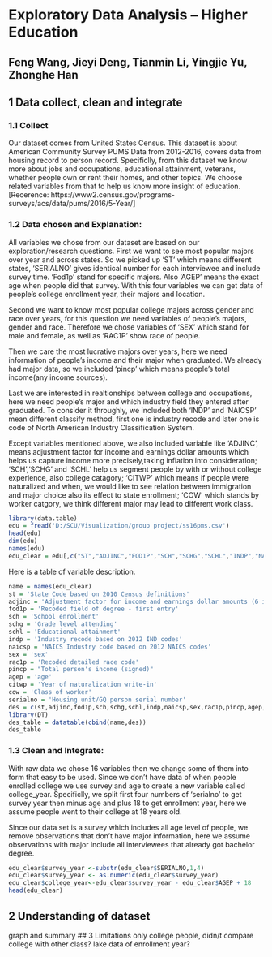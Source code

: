 # Exploratory Data Analysis -- Higher Education
## Feng Wang, Jieyi Deng, Tianmin Li, Yingjie Yu, Zhonghe Han

## 1 Data collect, clean and integrate

### 1.1 Collect
Our dataset comes from United States Census. This dataset is about American Community Survey PUMS Data from 2012-2016, covers data from housing record to person record. Specificlly, from this dataset we know more about jobs and occupations, educational attainment, veterans, whether people own or rent their homes, and other topics. We choose related variables from that to help us know more insight of education. 
[Recerence: https://www2.census.gov/programs-surveys/acs/data/pums/2016/5-Year/]

### 1.2 Data chosen and Explanation:
All variables we chose from our dataset are based on our exploration/research questions. First we want to see most popular majors over year and across states. So we picked up 'ST' which means different states, 'SERIALNO' gives identical number for each interviewee and include survey time. 'Fod1p' stand for specific majors. Also 'AGEP' means the exact age when people did that survey. With this four variables we can get data of people's college enrollment year, their majors and location. 

Second we want to know most popular college majors across gender and race over years, for this question we need variables of people's majors, gender and race. Therefore we chose variables of 'SEX' which stand for male and female, as well as 'RAC1P' show race of people. 

Then we care the most lucrative majors over years, here we need information of people's income and their major when graduated. We already had major data, so we included 'pincp' which means people's total income(any income sources). 

Last we are interested in realtionships between college and occupations, here we need people's major and which industry field they entered after graduated. To consider it throughly, we included both 'INDP' and 'NAICSP' mean different classify method, first one is industry recode and later one is code of North American Industry Classification System. 

Except variables mentioned above, we also included variable like 'ADJINC', means adjustment factor for income and earnings dollar amounts which helps us capture income more precisely,taking inflation into consideration; 'SCH','SCHG' and 'SCHL' help us segment people by with or without college experience, also college catagory; 'CITWP' which means if people were naturalized and when, we would like to see relation between immigration and major choice also its effect to state enrollment; 'COW' which stands by worker catgory, we think different major may lead to different work class. 
```{r}
library(data.table)
edu = fread('D:/SCU/Visualization/group project/ss16pms.csv')
head(edu)
dim(edu)
names(edu)
edu_clear = edu[,c("ST","ADJINC","FOD1P","SCH","SCHG","SCHL","INDP","NAICSP","SEX","RAC1P","PINCP","AGEP","CITWP","COW","SERIALNO")]
```
Here is a table of variable description.
```{r}
name = names(edu_clear)
st = 'State Code based on 2010 Census definitions'
adjinc = 'Adjustment factor for income and earnings dollar amounts (6 implied decimal places)'
fod1p = 'Recoded field of degree - first entry'
sch = 'School enrollment'
schg = 'Grade level attending'
schl = 'Educational attainment'
indp = 'Industry recode based on 2012 IND codes'
naicsp = 'NAICS Industry code based on 2012 NAICS codes'
sex = 'sex'
rac1p = 'Recoded detailed race code'
pincp = "Total person's income (signed)"
agep = 'age'
citwp = 'Year of naturalization write-in'
cow = 'Class of worker'
serialno = 'Housing unit/GQ person serial number'
des = c(st,adjinc,fod1p,sch,schg,schl,indp,naicsp,sex,rac1p,pincp,agep,citwp,cow,serialno)
library(DT)
des_table = datatable(cbind(name,des))
des_table
```
### 1.3 Clean and Integrate:
With raw data we chose 16 variables then we change some of them into form that easy to be used. Since we don't have data of when people enrolled college we use survey and age to create a new variable called college_year. Specificlly, we split first four numbers of 'serialno' to get survey year then minus age and plus 18 to get enrollment year, here we assume people went to their college at 18 years old. 

Since our data set is a survey which includes all age level of people, we remove observations that don't have major information, here we assume observations with major include all interviewees that already got bachelor degree.
```{r}
edu_clear$survey_year <-substr(edu_clear$SERIALNO,1,4)
edu_clear$survey_year <- as.numeric(edu_clear$survey_year)
edu_clear$college_year<-edu_clear$survey_year - edu_clear$AGEP + 18
head(edu_clear) 
```

## 2 Understanding of dataset
graph and summary
## 3 Limitations
only college people, didn/t compare college with other class? 
lake data of enrollment year?
